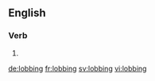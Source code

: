 ==English==

===Verb===
{{head|en}}

# {{present participle of|lob}}

[[de:lobbing]]
[[fr:lobbing]]
[[sv:lobbing]]
[[vi:lobbing]]